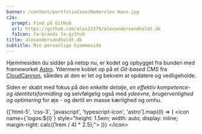 ```yaml
---
banner: /content/portfolioCase/Haderslev Havn.jpg
c2a:
  prompt: Find på GitHub
  url: https://github.com/alex22379/alexandersandholdt.dk
  faIcon: fa-brands fa-github
title: alexandersandholdt.dk
subtitle: Min personlige hjemmeside
---
```


Hjemmesiden du sidder på netop nu, er kodet og opbygget fra bunden med frameworket <a target="_blank" href="https://astro.build">Astro</a>. Ydermere koblet op på et *Git-based CMS* fra <a target="_blank" href="https://cloudcannon.com">CloudCannon</a>, således at den er let og bekvem at opdatere og vedligeholde.

Siden er skabt med fokus på *den enkelte detalje*, *en effektiv kompetence- og identitetsformidling* og selvfølgelig også med *ydeevne, brugervenlighed og optimering* for øje - og dertil en masse kærlighed og omhu.

<footer>{['html-5', 'css-3', 'javascript', 'typescript-icon', 'astro'].map((l) =&gt; ( &lt;icon name={`logos:${l}`} style="height: 1.5em; width: auto; display: inline; margin-right: calc((1rem / 4) * 2.5);"&gt; ))} &lt;/icon&gt;</footer>